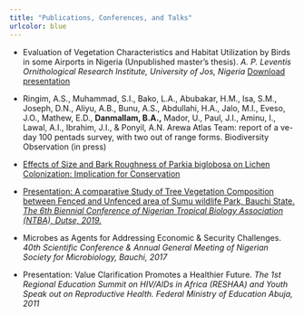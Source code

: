 ```yaml
---
title: "Publications, Conferences, and Talks"
urlcolor: blue
---
```



- Evaluation of Vegetation Characteristics and Habitat Utilization by Birds in some Airports in Nigeria (Unpublished master's thesis). *A. P. Leventis Ornithological Research Institute, University of Jos, Nigeria*  <a href="MSc Defense ppt__Danmallam Bello Adamu.pdf#" class="fas fa-download" title="Download presentation as PDF">Download presentation</a>


- Ringim, A.S., Muhammad, S.I., Bako, L.A., Abubakar, H.M., Isa, S.M., Joseph, D.N., Aliyu, A.B., Bunu, A.S., Abdullahi, H.A., Jalo, M.I., Eveso, J.O., Mathew, E.D., **Danmallam, B.A.,** Mador, U., Paul, J.I., Aminu, I., Lawal, A.I., Ibrahim, J.I., & Ponyil, A.N. Arewa Atlas Team: report of a ve-day 100 pentads survey, with two out of range forms. Biodiversity Observation (in press)


- [Effects of Size and Bark Roughness of Parkia biglobosa on Lichen  Colonization: Implication for Conservation](https://doi.org/10.5455/sf.32286)


- [Presentation: A comparative Study of Tree Vegetation Composition between Fenced and Unfenced area of Sumu wildlife Park, Bauchi State. *The 6th Biennial Conference of Nigerian Tropical Biology Association (NTBA), Dutse, 2019.*](https://ntbaconf2018.wordpress.com/resources/)


- Microbes as Agents for Addressing Economic & Security Challenges. *40th Scientific Conference & Annual General Meeting of Nigerian Society for Microbiology, Bauchi, 2017*


- Presentation: Value Clarification Promotes a Healthier Future. *The 1st Regional Education Summit on HIV/AIDs in Africa (RESHAA) and Youth Speak out on Reproductive Health. Federal Ministry of Education Abuja, 2011*


<a href="mailto:adamubello001@gmail.com" class="ion-email" title="email"></a>  <a href="https://twitter.com/BelloDanmallam1?s=08" class="ion-social-twitter" title="twitter"></a>   <a href="https://github.com/bdanmallam" class="ion-social-github" title="GitHub"></a>  <a href="https://api.whatsapp.com/send?phone=2348038175878&text=Hi%20Bello" class="fa fa-whatsapp" title="WhatsApp"></a>

